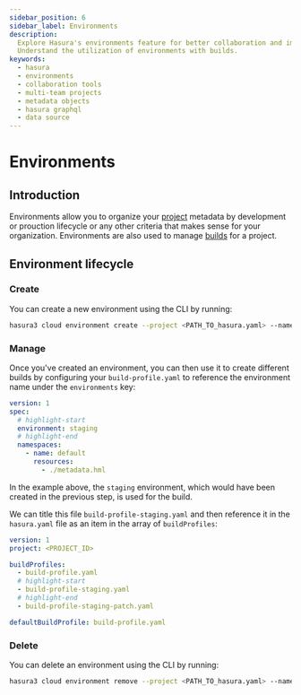 ```yaml
---
sidebar_position: 6
sidebar_label: Environments
description:
  Explore Hasura's environments feature for better collaboration and improved organization in a multi-team project.
  Understand the utilization of environments with builds.
keywords:
  - hasura
  - environments
  - collaboration tools
  - multi-team projects
  - metadata objects
  - hasura graphql
  - data source
---
```


# Environments

## Introduction

Environments allow you to organize your [project](/ci-cd/projects.mdx) metadata by development or prouction lifecycle or any other criteria that makes sense
for your organization. Environments are also used to manage [builds](/ci-cd/builds.mdx) for a project.

## Environment lifecycle

### Create

You can create a new environment using the CLI by running:

```bash
hasura3 cloud environment create --project <PATH_TO_hasura.yaml> --name <ENVIRONMENT_NAME>
```

### Manage

Once you've created an environment, you can then use it to create different builds by configuring your `build-profile.yaml` to
reference the environment name under the `environments` key:

```yaml
version: 1
spec:
  # highlight-start
  environment: staging
  # highlight-end
  namespaces:
    - name: default
      resources:
        - ./metadata.hml
```

In the example above, the `staging` environment, which would have been created in the previous step, is used for the
build.

We can title this file `build-profile-staging.yaml` and then reference it in the `hasura.yaml` file as an item in the
array of `buildProfiles`:

```yaml
version: 1
project: <PROJECT_ID>

buildProfiles:
  - build-profile.yaml
  # highlight-start
  - build-profile-staging.yaml
  # highlight-end
  - build-profile-staging-patch.yaml

defaultBuildProfile: build-profile.yaml
```

### Delete

You can delete an environment using the CLI by running:

```bash
hasura3 cloud environment remove --project <PATH_TO_hasura.yaml> --name <ENVIRONMENT_NAME>
```
